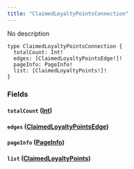 ```yaml
---
title: "ClaimedLoyaltyPointsConnection"
---
```


No description

```
type ClaimedLoyaltyPointsConnection {
  totalCount: Int!
  edges: [ClaimedLoyaltyPointsEdge!]!
  pageInfo: PageInfo!
  list: [ClaimedLoyaltyPoints!]!
}

```

### Fields[](#fields "Direct link to heading")

#### `totalCount` ([Int](/developer/graphql-api/references/scalars/int))[](#totalcount-int "Direct link to heading")

#### `edges` ([ClaimedLoyaltyPointsEdge](/developer/graphql-api/references/objects/claimed-loyalty-points-edge))[](#edges-claimedloyaltypointsedge "Direct link to heading")

#### `pageInfo` ([PageInfo](/developer/graphql-api/references/objects/page-info))[](#pageinfo-pageinfo "Direct link to heading")

#### `list` ([ClaimedLoyaltyPoints](/developer/graphql-api/references/objects/claimed-loyalty-points))[](#list-claimedloyaltypoints "Direct link to heading")